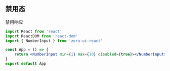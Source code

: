 ## 禁用态

禁用响应

```jsx
import React from 'react'
import ReactDOM from 'react-dom'
import { NumberInput } from 'zero-ui-react'

const App = () => {
    return <NumberInput min={1} max={10} disabled={true}></NumberInput>
}
export default App
```
